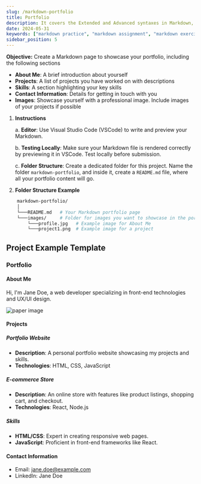```yaml
---
slug: /markdown-portfolio
title: Portfolio
description: It covers the Extended and Advanced syntaxes in Markdown, best practices for writing clear and effective technical content, and tips for organizing structuring and formatting your documents. Whether you're new to Markdown or looking to refine your skills, this guide will help you master the essentials and produce professional-quality documentation # custom description
date: 2024-05-31
keywords: ["markdown practice", "markdown assignment", "markdown exercise"]
sidebar_position: 5
---
```


**Objective:** Create a Markdown page to showcase your portfolio, including the following sections

- **About Me**: A brief introduction about yourself
- **Projects**: A list of projects you have worked on with descriptions
- **Skills**: A section highlighting your key skills
- **Contact Information**: Details for getting in touch with you
- **Images**: Showcase yourself with a professional image. Include images of your projects if possible

1. **Instructions**

    a. **Editor**: Use Visual Studio Code (VSCode) to write and preview your Markdown.

    b. **Testing Locally**: Make sure your Markdown file is rendered correctly by previewing it in VSCode. Test locally before submission.
  
    c. **Folder Structure**: Create a dedicated folder for this project. Name the folder `markdown-portfolio`, and inside it, create a `README.md` file, where all your portfolio content will go.

2. **Folder Structure Example**

```bash showLineNumbers{1-7}
    markdown-portfolio/
    │
    └───README.md   # Your Markdown portfolio page
    └───images/     # Folder for images you want to showcase in the portfolio
        └───profile.jpg   # Example image for About Me
        └───project1.png  # Example image for a project
```

## Project Example Template
### Portfolio

#### About Me

Hi, I'm Jane Doe, a web developer specializing in front-end technologies and UX/UI design.

![paper image](https://paper-attachments.dropboxusercontent.com/s_59B55ADBAB7D7A55670C584A21EC6F04D6D50E31AA6DC372D704E4BE635F2ECA_1726483336662_file.jpeg)

#### Projects

##### Portfolio Website

- **Description**: A personal portfolio website showcasing my projects and skills.
- **Technologies**: HTML, CSS, JavaScript

##### E-commerce Store

- **Description**: An online store with features like product listings, shopping cart, and checkout.
- **Technologies**: React, Node.js

##### Skills

- **HTML/CSS**: Expert in creating responsive web pages.
- **JavaScript**: Proficient in front-end frameworks like React.

#### Contact Information

- Email: jane.doe@example.com
- LinkedIn: Jane Doe